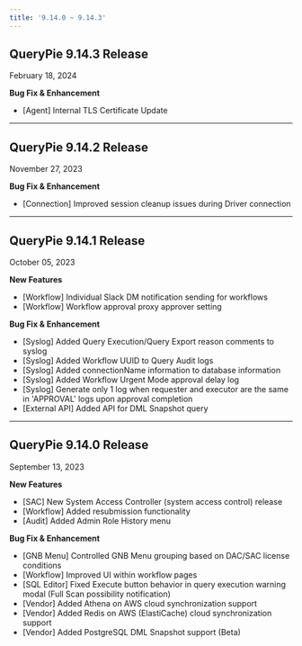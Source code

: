 ```yaml
---
title: '9.14.0 ~ 9.14.3'
---
```


## QueryPie 9.14.3 Release

February 18, 2024


**Bug Fix & Enhancement**

* [Agent] Internal TLS Certificate Update


---

## QueryPie 9.14.2 Release

November 27, 2023


**Bug Fix & Enhancement**

* [Connection] Improved session cleanup issues during Driver connection


---

## QueryPie 9.14.1 Release

October 05, 2023


**New Features**

* [Workflow] Individual Slack DM notification sending for workflows
* [Workflow] Workflow approval proxy approver setting


**Bug Fix & Enhancement**

* [Syslog] Added Query Execution/Query Export reason comments to syslog
* [Syslog] Added Workflow UUID to Query Audit logs
* [Syslog] Added connectionName information to database information
* [Syslog] Added Workflow Urgent Mode approval delay log
* [Syslog] Generate only 1 log when requester and executor are the same in 'APPROVAL' logs upon approval completion
* [External API] Added API for DML Snapshot query


---

## QueryPie 9.14.0 Release

September 13, 2023


**New Features**

* [SAC] New System Access Controller (system access control) release
* [Workflow] Added resubmission functionality
* [Audit] Added Admin Role History menu


**Bug Fix & Enhancement**

* [GNB Menu] Controlled GNB Menu grouping based on DAC/SAC license conditions
* [Workflow] Improved UI within workflow pages
* [SQL Editor] Fixed Execute button behavior in query execution warning modal (Full Scan possibility notification)
* [Vendor] Added Athena on AWS cloud synchronization support
* [Vendor] Added Redis on AWS (ElastiCache) cloud synchronization support
* [Vendor] Added PostgreSQL DML Snapshot support (Beta)
